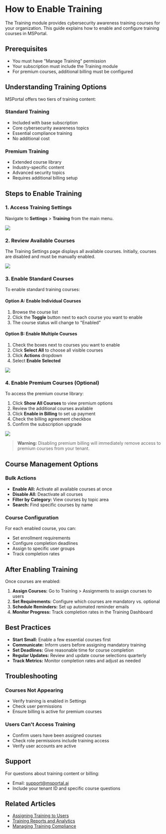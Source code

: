 # How to Enable Training

The Training module provides cybersecurity awareness training courses for your organization. This guide explains how to enable and configure training courses in MSPortal.

## Prerequisites

- You must have "Manage Training" permission
- Your subscription must include the Training module
- For premium courses, additional billing must be configured

## Understanding Training Options

MSPortal offers two tiers of training content:

### Standard Training
- Included with base subscription
- Core cybersecurity awareness topics
- Essential compliance training
- No additional cost

### Premium Training
- Extended course library
- Industry-specific content
- Advanced security topics
- Requires additional billing setup

## Steps to Enable Training

### 1. Access Training Settings

Navigate to **Settings** > **Training** from the main menu.

![](https://ajeuwbhvhr.cloudimg.io/https://colony-recorder.s3.amazonaws.com/files/2025-09-01/7439f3dc-d975-406c-9be4-54cfda2c9bfa/ascreenshot.jpeg?tl_px=0,329&br_px=1376,1098&force_format=jpeg&q=100&width=1120.0&wat=1&wat_opacity=0.7&wat_gravity=northwest&wat_url=https://colony-recorder.s3.us-west-1.amazonaws.com/images/watermarks/FB923C_standard.png&wat_pad=110,277)

### 2. Review Available Courses

The Training Settings page displays all available courses. Initially, courses are disabled and must be manually enabled.

![](https://ajeuwbhvhr.cloudimg.io/https://colony-recorder.s3.amazonaws.com/files/2025-09-01/c7f39d78-08c9-4b58-a9e4-aa68552896de/ascreenshot.jpeg?tl_px=771,315&br_px=2148,1084&force_format=jpeg&q=100&width=1120.0&wat=1&wat_opacity=0.7&wat_gravity=northwest&wat_url=https://colony-recorder.s3.us-west-1.amazonaws.com/images/watermarks/FB923C_standard.png&wat_pad=524,276)

### 3. Enable Standard Courses

To enable standard training courses:

#### Option A: Enable Individual Courses
1. Browse the course list
2. Click the **Toggle** button next to each course you want to enable
3. The course status will change to "Enabled"

#### Option B: Enable Multiple Courses
1. Check the boxes next to courses you want to enable
2. Click **Select All** to choose all visible courses
3. Click **Actions** dropdown
4. Select **Enable Selected**

![](https://colony-recorder.s3.amazonaws.com/files/2025-09-01/8af53d78-578c-4bdc-9bbf-3790e67cbab8/stack_animation.webp)

### 4. Enable Premium Courses (Optional)

To access the premium course library:

1. Click **Show All Courses** to view premium options
2. Review the additional courses available
3. Click **Enable in Billing** to set up payment
4. Check the billing agreement checkbox
5. Confirm the subscription upgrade

![](https://colony-recorder.s3.amazonaws.com/files/2025-09-01/c2968050-9d88-40bf-a4ab-99c9f88d1c7e/stack_animation.webp)

> **Warning:** Disabling premium billing will immediately remove access to premium courses from your tenant.

## Course Management Options

### Bulk Actions
- **Enable All:** Activate all available courses at once
- **Disable All:** Deactivate all courses
- **Filter by Category:** View courses by topic area
- **Search:** Find specific courses by name

### Course Configuration
For each enabled course, you can:
- Set enrollment requirements
- Configure completion deadlines
- Assign to specific user groups
- Track completion rates

## After Enabling Training

Once courses are enabled:

1. **Assign Courses:** Go to Training > Assignments to assign courses to users
2. **Set Requirements:** Configure which courses are mandatory vs. optional
3. **Schedule Reminders:** Set up automated reminder emails
4. **Monitor Progress:** Track completion rates in the Training Dashboard

## Best Practices

- **Start Small:** Enable a few essential courses first
- **Communicate:** Inform users before assigning mandatory training
- **Set Deadlines:** Give reasonable time for course completion
- **Regular Updates:** Review and update course selections quarterly
- **Track Metrics:** Monitor completion rates and adjust as needed

## Troubleshooting

### Courses Not Appearing
- Verify training is enabled in Settings
- Check user permissions
- Ensure billing is active for premium courses

### Users Can't Access Training
- Confirm users have been assigned courses
- Check role permissions include training access
- Verify user accounts are active

## Support

For questions about training content or billing:
- Email: support@msportal.ai
- Include your tenant ID and specific course questions

## Related Articles

- [Assigning Training to Users](./assigning-training)
- [Training Reports and Analytics](./training-reports)
- [Managing Training Compliance](./compliance-training)